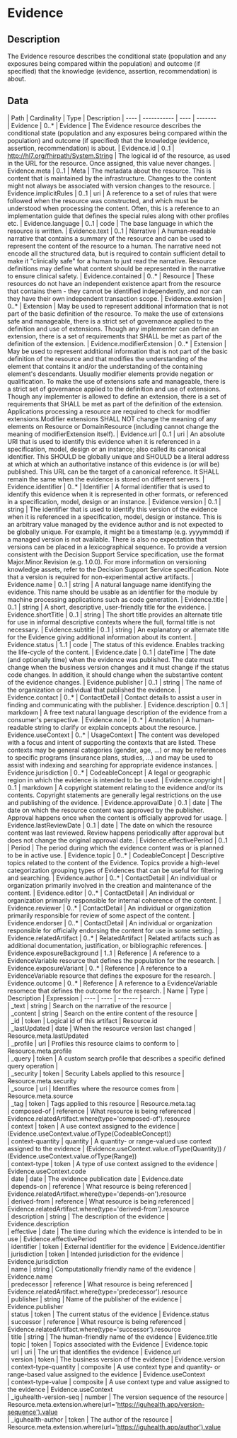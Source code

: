
  # Evidence
 ## Description 
 The Evidence resource describes the conditional state (population and any exposures being compared within the population) and outcome (if specified) that the knowledge (evidence, assertion, recommendation) is about. 

  ## Data
  <Tabs> <TabItem value="structure" label="Structure">
   | Path | Cardinality | Type | Description
  | ---- | ----------- | ---- | -------  
 | Evidence | 0..* | Evidence | The Evidence resource describes the conditional state (population and any exposures being compared within the population) and outcome (if specified) that the knowledge (evidence, assertion, recommendation) is about. 
 | Evidence.id | 0..1 | http://hl7.org/fhirpath/System.String | The logical id of the resource, as used in the URL for the resource. Once assigned, this value never changes. 
 | Evidence.meta | 0..1 | Meta | The metadata about the resource. This is content that is maintained by the infrastructure. Changes to the content might not always be associated with version changes to the resource. 
 | Evidence.implicitRules | 0..1 | uri | A reference to a set of rules that were followed when the resource was constructed, and which must be understood when processing the content. Often, this is a reference to an implementation guide that defines the special rules along with other profiles etc. 
 | Evidence.language | 0..1 | code | The base language in which the resource is written. 
 | Evidence.text | 0..1 | Narrative | A human-readable narrative that contains a summary of the resource and can be used to represent the content of the resource to a human. The narrative need not encode all the structured data, but is required to contain sufficient detail to make it "clinically safe" for a human to just read the narrative. Resource definitions may define what content should be represented in the narrative to ensure clinical safety. 
 | Evidence.contained | 0..* | Resource | These resources do not have an independent existence apart from the resource that contains them - they cannot be identified independently, and nor can they have their own independent transaction scope. 
 | Evidence.extension | 0..* | Extension | May be used to represent additional information that is not part of the basic definition of the resource. To make the use of extensions safe and manageable, there is a strict set of governance  applied to the definition and use of extensions. Though any implementer can define an extension, there is a set of requirements that SHALL be met as part of the definition of the extension. 
 | Evidence.modifierExtension | 0..* | Extension | May be used to represent additional information that is not part of the basic definition of the resource and that modifies the understanding of the element that contains it and/or the understanding of the containing element's descendants. Usually modifier elements provide negation or qualification. To make the use of extensions safe and manageable, there is a strict set of governance applied to the definition and use of extensions. Though any implementer is allowed to define an extension, there is a set of requirements that SHALL be met as part of the definition of the extension. Applications processing a resource are required to check for modifier extensions.Modifier extensions SHALL NOT change the meaning of any elements on Resource or DomainResource (including cannot change the meaning of modifierExtension itself). 
 | Evidence.url | 0..1 | uri | An absolute URI that is used to identify this evidence when it is referenced in a specification, model, design or an instance; also called its canonical identifier. This SHOULD be globally unique and SHOULD be a literal address at which at which an authoritative instance of this evidence is (or will be) published. This URL can be the target of a canonical reference. It SHALL remain the same when the evidence is stored on different servers. 
 | Evidence.identifier | 0..* | Identifier | A formal identifier that is used to identify this evidence when it is represented in other formats, or referenced in a specification, model, design or an instance. 
 | Evidence.version | 0..1 | string | The identifier that is used to identify this version of the evidence when it is referenced in a specification, model, design or instance. This is an arbitrary value managed by the evidence author and is not expected to be globally unique. For example, it might be a timestamp (e.g. yyyymmdd) if a managed version is not available. There is also no expectation that versions can be placed in a lexicographical sequence. To provide a version consistent with the Decision Support Service specification, use the format Major.Minor.Revision (e.g. 1.0.0). For more information on versioning knowledge assets, refer to the Decision Support Service specification. Note that a version is required for non-experimental active artifacts. 
 | Evidence.name | 0..1 | string | A natural language name identifying the evidence. This name should be usable as an identifier for the module by machine processing applications such as code generation. 
 | Evidence.title | 0..1 | string | A short, descriptive, user-friendly title for the evidence. 
 | Evidence.shortTitle | 0..1 | string | The short title provides an alternate title for use in informal descriptive contexts where the full, formal title is not necessary. 
 | Evidence.subtitle | 0..1 | string | An explanatory or alternate title for the Evidence giving additional information about its content. 
 | Evidence.status | 1..1 | code | The status of this evidence. Enables tracking the life-cycle of the content. 
 | Evidence.date | 0..1 | dateTime | The date  (and optionally time) when the evidence was published. The date must change when the business version changes and it must change if the status code changes. In addition, it should change when the substantive content of the evidence changes. 
 | Evidence.publisher | 0..1 | string | The name of the organization or individual that published the evidence. 
 | Evidence.contact | 0..* | ContactDetail | Contact details to assist a user in finding and communicating with the publisher. 
 | Evidence.description | 0..1 | markdown | A free text natural language description of the evidence from a consumer's perspective. 
 | Evidence.note | 0..* | Annotation | A human-readable string to clarify or explain concepts about the resource. 
 | Evidence.useContext | 0..* | UsageContext | The content was developed with a focus and intent of supporting the contexts that are listed. These contexts may be general categories (gender, age, ...) or may be references to specific programs (insurance plans, studies, ...) and may be used to assist with indexing and searching for appropriate evidence instances. 
 | Evidence.jurisdiction | 0..* | CodeableConcept | A legal or geographic region in which the evidence is intended to be used. 
 | Evidence.copyright | 0..1 | markdown | A copyright statement relating to the evidence and/or its contents. Copyright statements are generally legal restrictions on the use and publishing of the evidence. 
 | Evidence.approvalDate | 0..1 | date | The date on which the resource content was approved by the publisher. Approval happens once when the content is officially approved for usage. 
 | Evidence.lastReviewDate | 0..1 | date | The date on which the resource content was last reviewed. Review happens periodically after approval but does not change the original approval date. 
 | Evidence.effectivePeriod | 0..1 | Period | The period during which the evidence content was or is planned to be in active use. 
 | Evidence.topic | 0..* | CodeableConcept | Descriptive topics related to the content of the Evidence. Topics provide a high-level categorization grouping types of Evidences that can be useful for filtering and searching. 
 | Evidence.author | 0..* | ContactDetail | An individiual or organization primarily involved in the creation and maintenance of the content. 
 | Evidence.editor | 0..* | ContactDetail | An individual or organization primarily responsible for internal coherence of the content. 
 | Evidence.reviewer | 0..* | ContactDetail | An individual or organization primarily responsible for review of some aspect of the content. 
 | Evidence.endorser | 0..* | ContactDetail | An individual or organization responsible for officially endorsing the content for use in some setting. 
 | Evidence.relatedArtifact | 0..* | RelatedArtifact | Related artifacts such as additional documentation, justification, or bibliographic references. 
 | Evidence.exposureBackground | 1..1 | Reference | A reference to a EvidenceVariable resource that defines the population for the research. 
 | Evidence.exposureVariant | 0..* | Reference | A reference to a EvidenceVariable resource that defines the exposure for the research. 
 | Evidence.outcome | 0..* | Reference | A reference to a EvidenceVariable resomece that defines the outcome for the research. 
</TabItem>
 <TabItem value="searchparameter" label="Search Parameters">
   | Name | Type | Description  | Expression 
    | ---- | ---- | ------- | ------  
 | _text | string | Search on the narrative of the resource |   
 | _content | string | Search on the entire content of the resource |   
 | _id | token | Logical id of this artifact | Resource.id  
 | _lastUpdated | date | When the resource version last changed | Resource.meta.lastUpdated  
 | _profile | uri | Profiles this resource claims to conform to | Resource.meta.profile  
 | _query | token | A custom search profile that describes a specific defined query operation |   
 | _security | token | Security Labels applied to this resource | Resource.meta.security  
 | _source | uri | Identifies where the resource comes from | Resource.meta.source  
 | _tag | token | Tags applied to this resource | Resource.meta.tag  
 | composed-of | reference | What resource is being referenced | Evidence.relatedArtifact.where(type='composed-of').resource  
 | context | token | A use context assigned to the evidence | (Evidence.useContext.value.ofType(CodeableConcept))  
 | context-quantity | quantity | A quantity- or range-valued use context assigned to the evidence | (Evidence.useContext.value.ofType(Quantity)) / (Evidence.useContext.value.ofType(Range))  
 | context-type | token | A type of use context assigned to the evidence | Evidence.useContext.code  
 | date | date | The evidence publication date | Evidence.date  
 | depends-on | reference | What resource is being referenced | Evidence.relatedArtifact.where(type='depends-on').resource  
 | derived-from | reference | What resource is being referenced | Evidence.relatedArtifact.where(type='derived-from').resource  
 | description | string | The description of the evidence | Evidence.description  
 | effective | date | The time during which the evidence is intended to be in use | Evidence.effectivePeriod  
 | identifier | token | External identifier for the evidence | Evidence.identifier  
 | jurisdiction | token | Intended jurisdiction for the evidence | Evidence.jurisdiction  
 | name | string | Computationally friendly name of the evidence | Evidence.name  
 | predecessor | reference | What resource is being referenced | Evidence.relatedArtifact.where(type='predecessor').resource  
 | publisher | string | Name of the publisher of the evidence | Evidence.publisher  
 | status | token | The current status of the evidence | Evidence.status  
 | successor | reference | What resource is being referenced | Evidence.relatedArtifact.where(type='successor').resource  
 | title | string | The human-friendly name of the evidence | Evidence.title  
 | topic | token | Topics associated with the Evidence | Evidence.topic  
 | url | uri | The uri that identifies the evidence | Evidence.url  
 | version | token | The business version of the evidence | Evidence.version  
 | context-type-quantity | composite | A use context type and quantity- or range-based value assigned to the evidence | Evidence.useContext  
 | context-type-value | composite | A use context type and value assigned to the evidence | Evidence.useContext  
 | _iguhealth-version-seq | number | The version sequence of the resource | Resource.meta.extension.where(url='https://iguhealth.app/version-sequence').value  
 | _iguhealth-author | token | The author of the resource | Resource.meta.extension.where(url='https://iguhealth.app/author').value  

</TabItem>
</Tabs>